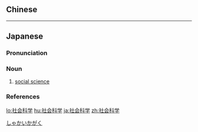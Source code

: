 {{also|社會科學}}
==Chinese==
{{zh-see|社會科學}}

----

==Japanese==
{{wikipedia|lang=ja}}
{{ja-kanjitab|yomi=o|しゃ|かい|か|がく}}

===Pronunciation===
{{ja-pron|しゃかい かがく|acc=4|acc_ref=DJR,SMK5|y=ko}}

===Noun===
{{ja-noun|しゃかい かがく|hhira=しやくわいくわがく}}

# [[social science]]

===References===
<references/>

[[Category:ja:Social sciences|しゃかいかがく]]

[[lo:社会科学]]
[[hu:社会科学]]
[[ja:社会科学]]
[[zh:社会科学]]